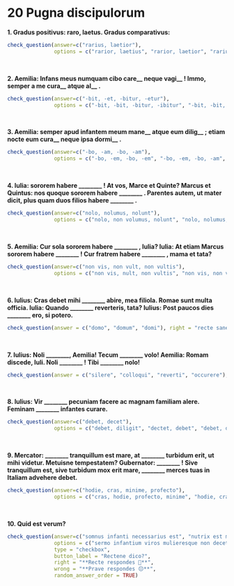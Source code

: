 # 20 Pugna discipulorum

**1. Gradus positivus: raro, laetus. Gradus comparativus:**

 
```r
check_question(answer=c("rarius, laetior"), 
               options = c("rarior, laetius", "rarior, laetior", "rarius, laetius", "rarius, laetior"), right = "ita, ut dicis 👏", wrong = "minime 😔", button_label = "Rectene dico?", type = "radio")
```
</br>

**2. Aemilia: Infans meus numquam cibo care\_\_ neque vagi\_\_ ! Immo, semper a me cura\_\_ atque al\_\_ . **
 
 
```r
check_question(answer=c("-bit, -et, -bitur, -etur"), 
               options = c("-bit, -bit, -bitur, -ibitur", "-bit, -bit, -bitur, -etur", "-bit, -et, -bitur, -etur", "-bit, -et, -bitur, -ibitur"), right = "ita, ut dicis 👏", wrong = "minime 😔", button_label = "Rectene dico?", type = "radio")
```
</br>

**3. Aemilia: semper apud infantem meum mane\_\_ atque eum dilig\_\_ ; etiam nocte eum cura\_\_ neque ipsa dormi\_\_ .**
 
 
```r
check_question(answer=c("-bo, -am, -bo, -am"), 
               options = c("-bo, -em, -bo, -em", "-bo, -em, -bo, -am", "-bo, -am, -bo, -em", "-bo, -am, -bo, -am"), right = "ita, ut dicis 👏", wrong = "minime 😔", button_label = "Rectene dico?", type = "radio", random_answer_order = TRUE)
```

</br>

**4. Iulia: sororem habere ________ ! At vos, Marce et Quinte? Marcus et Quintus: nos quoque sororem habere ________ . Parentes autem, ut mater dicit, plus quam duos filios habere ________ .** 
 
 
 
```r
check_question(answer=c("nolo, nolumus, nolunt"), 
               options = c("nolo, non volumus, nolunt", "nolo, nolumus, non volunt", "nolo, nolumus, nolunt", "non volo, non volumus, non volunt"), right = "ita, ut dicis 👏", wrong = "minime 😔", button_label = "Rectene dico?", type = "radio", random_answer_order = TRUE)
```

</br>

**5. Aemilia: Cur sola sororem habere ________ , Iulia? Iulia: At etiam Marcus sororem habere ________ ! Cur fratrem habere ________ , mama et tata? **

 
 
```r
check_question(answer=c("non vis, non vult, non vultis"), 
               options = c("non vis, nult, non vultis", "non vis, non vult, non vultis", "non vis, non vult, nultis", "non vis, nult, nultis"), right = "ita, ut dicis 👏", wrong = "minime 😔", button_label = "Rectene dico?", type = "radio", random_answer_order = TRUE)
```


</br>

**6. Iulius: Cras debet mihi ________ abire, mea filiola. Romae sunt multa officia. Iulia: Quando ________ reverteris, tata? Iulius: Post paucos dies ________ ero, si potero.**
 
 
 
 
```r
check_question(answer = c("domo", "domum", "domi"), right = "recte sane 🙂", wrong = "quid ais? 🤨", button_label = "Rectene dico?", type = "in_order")
```

</br>

**7. Iulius: Noli ________, Aemilia! Tecum ________ volo! Aemilia: Romam discede, Iuli. Noli ________ ! Tibi ________ nolo!**
 
 
 
```r
check_question(answer = c("silere", "colloqui", "reverti", "occurere"), right = "recte sane 🙂", wrong = "quid ais? 🤨", button_label = "Rectene dico?", type = "in_order")
```
</br>

**8. Iulius: Vir ________ pecuniam facere ac magnam familiam alere. Feminam ________ infantes curare.** 
 
 
```r
check_question(answer=c("debet, decet"), 
               options = c("debet, diligit", "dectet, debet", "debet, decet", "diligit, decet"), right = "ita, ut dicis 👏", wrong = "minime 😔", button_label = "Rectene dico?", type = "radio")
```
</br>

**9. Mercator: ________ tranquillum est mare, at ________ turbidum erit, ut mihi videtur. Metuisne tempestatem? Gubernator: ________ ! Sive tranquillum est, sive turbidum mox erit mare, ________ merces tuas in Italiam advehere debet.**
 
 
 
```r
check_question(answer=c("hodie, cras, minime, profecto"), 
               options = c("cras, hodie, profecto, minime", "hodie, cras, profecto, minime", "cras, hodie, minime, profecto", "hodie, cras, minime, profecto"), right = "ita, ut dicis 👏", wrong = "minime 😔", button_label = "Rectene dico?", type = "radio")
```
</br>

**10. Quid est verum?**

```r
check_question(answer=c("somnus infanti necessarius est", "nutrix est mulier, quae infantem alienum alit"),
               options = c("sermo infantium viros mulieresque non decet", "somnus infanti necessarius est", "infans parvulus solus primos gradus facere potest", "nutrix est mulier, quae infantem alienum alit"),
               type = "checkbox",
               button_label = "Rectene dico?",
               right = "**Recte respondes 🙂**",
               wrong = "**Prave respondes 😔**",
               random_answer_order = TRUE)
```
